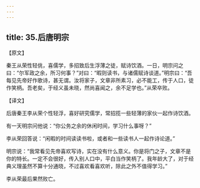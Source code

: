 ```yaml
---
---
---
```

title: 35.后唐明宗
---



【原文】

秦王从荣性轻佻，喜儒学，多招致后生浮薄之徒，赋诗饮酒。一日，明宗问之曰：“尔军政之余，所习何事？”对曰：“暇则读书，与诸儒赋诗谈道。”明宗曰：“吾每见先帝好作歌诗，甚无谓。汝将家子，文章非所素习，必不能工，传于人口，徒作笑柄。吾老矣，于经义虽未晓，然尚喜闻之，余不足学也。”从荣卒败。

【译文】

后唐秦王李从荣个性轻浮，喜好研究儒学，常招揽一些轻薄的家伙一起作诗饮酒。

有一天明宗问他说：“你公务之余的休闲时间，学习什么事呀？”

李从荣回答说：“闲暇的时间读读书啦，或者和一些读书人一起作诗论道。”

明宗说：“我常看见先帝喜欢写诗，实在没有什么意义。你是将门之子，文章不是你的特长。一定不会很好，传入别人口中，平白当作笑柄了。我年龄大了，对于经典义理虽然不算十分通晓，不过喜欢看喜欢听，除此之外不值得学习。”

李从荣最后果然败亡。